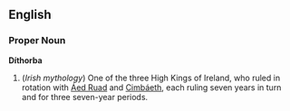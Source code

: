 {{Wikipedia}}
==English==

===Proper Noun===
'''Díthorba'''

#(''Irish mythology'') One of the three High Kings of Ireland, who ruled in rotation with [[Áed Ruad]] and [[Cimbáeth]], each ruling seven years in turn and for three seven-year periods.